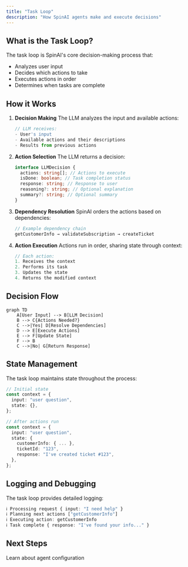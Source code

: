 ```yaml
---
title: "Task Loop"
description: "How SpinAI agents make and execute decisions"
---
```


## What is the Task Loop?

The task loop is SpinAI's core decision-making process that:

- Analyzes user input
- Decides which actions to take
- Executes actions in order
- Determines when tasks are complete

## How it Works

1. **Decision Making**
   The LLM analyzes the input and available actions:

   ```typescript
   // LLM receives:
   - User's input
   - Available actions and their descriptions
   - Results from previous actions
   ```

2. **Action Selection**
   The LLM returns a decision:

   ```typescript
   interface LLMDecision {
     actions: string[]; // Actions to execute
     isDone: boolean; // Task completion status
     response: string; // Response to user
     reasoning?: string; // Optional explanation
     summary?: string; // Optional summary
   }
   ```

3. **Dependency Resolution**
   SpinAI orders the actions based on dependencies:

   ```typescript
   // Example dependency chain
   getCustomerInfo → validateSubscription → createTicket
   ```

4. **Action Execution**
   Actions run in order, sharing state through context:
   ```typescript
   // Each action:
   1. Receives the context
   2. Performs its task
   3. Updates the state
   4. Returns the modified context
   ```

## Decision Flow

```mermaid
graph TD
    A[User Input] --> B[LLM Decision]
    B --> C{Actions Needed?}
    C -->|Yes| D[Resolve Dependencies]
    D --> E[Execute Actions]
    E --> F[Update State]
    F --> B
    C -->|No| G[Return Response]
```

## State Management

The task loop maintains state throughout the process:

```typescript
// Initial state
const context = {
  input: "user question",
  state: {},
};

// After actions run
const context = {
  input: "user question",
  state: {
    customerInfo: { ... },
    ticketId: "123",
    response: "I've created ticket #123",
  },
};
```

## Logging and Debugging

The task loop provides detailed logging:

```typescript
ℹ️ Processing request { input: "I need help" }
ℹ️ Planning next actions ["getCustomerInfo"]
ℹ️ Executing action: getCustomerInfo
ℹ️ Task complete { response: "I've found your info..." }
```

## Next Steps

<CardGroup>
  <Card title="Agents" icon="robot" href="/core-concepts/agents">
    Learn about agent configuration
  </Card>
</CardGroup>
